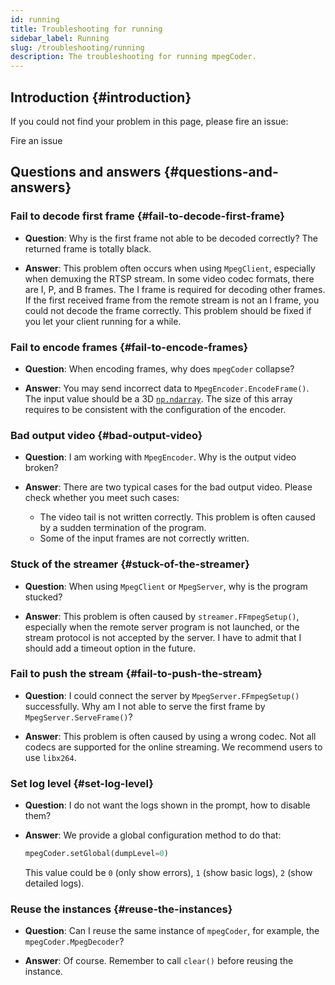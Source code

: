 ```yaml
---
id: running
title: Troubleshooting for running
sidebar_label: Running
slug: /troubleshooting/running
description: The troubleshooting for running mpegCoder.
---
```



## Introduction {#introduction}

If you could not find your problem in this page, please fire an issue:

<p>
  <DarkButton to="https://github.com/cainmagi/FFmpeg-Encoder-Decoder-for-Python/issues/new/choose" icon={octInfo16}>
    Fire an issue
  </DarkButton>
</p>

## Questions and answers {#questions-and-answers}

### Fail to decode first frame {#fail-to-decode-first-frame}

* **Question**: Why is the first frame not able to be decoded correctly? The returned frame is totally black.

* **Answer**: This problem often occurs when using `MpegClient`, especially when demuxing the RTSP stream. In some video codec formats, there are I, P, and B frames. The I frame is required for decoding other frames. If the first received frame from the remote stream is not an I frame, you could not decode the frame correctly. This problem should be fixed if you let your client running for a while.

### Fail to encode frames {#fail-to-encode-frames}

* **Question**: When encoding frames, why does `mpegCoder` collapse?

* **Answer**: You may send incorrect data to `MpegEncoder.EncodeFrame()`. The input value should be a 3D [`np.ndarray`<IconExternalLink/>][link-ndarray]. The size of this array requires to be consistent with the configuration of the encoder.

### Bad output video {#bad-output-video}

* **Question**: I am working with `MpegEncoder`. Why is the output video broken?

* **Answer**: There are two typical cases for the bad output video. Please check whether you meet such cases:

  * The video tail is not written correctly. This problem is often caused by a sudden termination of the program.
  * Some of the input frames are not correctly written.

### Stuck of the streamer {#stuck-of-the-streamer}

* **Question**: When using `MpegClient` or `MpegServer`, why is the program stucked?

* **Answer**: This problem is often caused by `streamer.FFmpegSetup()`, especially when the remote server program is not launched, or the stream protocol is not accepted by the server. I have to admit that I should add a timeout option in the future.

### Fail to push the stream {#fail-to-push-the-stream}

* **Question**: I could connect the server by `MpegServer.FFmpegSetup()` successfully. Why am I not able to serve the first frame by `MpegServer.ServeFrame()`?

* **Answer**: This problem is often caused by using a wrong codec. Not all codecs are supported for the online streaming. We recommend users to use `libx264`.

### Set log level {#set-log-level}

* **Question**: I do not want the logs shown in the prompt, how to disable them?

* **Answer**: We provide a global configuration method to do that:

  ```python
  mpegCoder.setGlobal(dumpLevel=0)
  ```

  This value could be `0` (only show errors), `1` (show basic logs), `2` (show detailed logs).

### Reuse the instances {#reuse-the-instances}

* **Question**: Can I reuse the same instance of `mpegCoder`, for example, the `mpegCoder.MpegDecoder`?

* **Answer**: Of course. Remember to call `clear()` before reusing the instance.

[download-ff-4-4-win]:https://github.com/cainmagi/FFmpeg-Encoder-Decoder-for-Python/releases/download/deps-3.0.0/dll-win-ffmpeg_4_4.tar.xz
[download-ff-4-4-linux]:https://github.com/cainmagi/FFmpeg-Encoder-Decoder-for-Python/releases/download/deps-3.0.0/so-linux-ffmpeg_4_4.tar.xz
[link-ndarray]:https://numpy.org/doc/stable/reference/generated/numpy.ndarray.html "np.ndarray"
